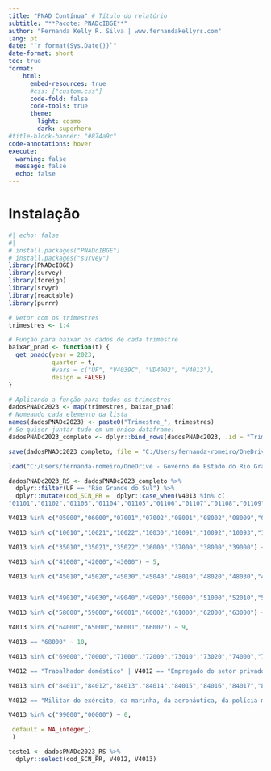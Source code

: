 ```yaml
---
title: "PNAD Contínua" # Título do relatório
subtitle: "**Pacote: PNADcIBGE**"
author: "Fernanda Kelly R. Silva | www.fernandakellyrs.com"
lang: pt 
date: "`r format(Sys.Date())`" 
date-format: short 
toc: true 
format: 
    html: 
      embed-resources: true
      #css: ["custom.css"] 
      code-fold: false 
      code-tools: true  
      theme: 
        light: cosmo
        dark: superhero 
#title-block-banner: "#874a9c" 
code-annotations: hover 
execute:
  warning: false
  message: false
  echo: false
---
```


# Instalação

```r
#| echo: false
#| 
# install.packages("PNADcIBGE")
# install.packages("survey")
library(PNADcIBGE)
library(survey)
library(foreign)
library(srvyr)
library(reactable)
library(purrr)
```

```r
# Vetor com os trimestres
trimestres <- 1:4

# Função para baixar os dados de cada trimestre
baixar_pnad <- function(t) {
  get_pnadc(year = 2023,
            quarter = t,
            #vars = c("UF", "V4039C", "VD4002", "V4013"),
            design = FALSE)
}

# Aplicando a função para todos os trimestres
dadosPNADc2023 <- map(trimestres, baixar_pnad)
# Nomeando cada elemento da lista
names(dadosPNADc2023) <- paste0("Trimestre_", trimestres)
# Se quiser juntar tudo em um único dataframe:
dadosPNADc2023_completo <- dplyr::bind_rows(dadosPNADc2023, .id = "Trimestre")
```

```r
save(dadosPNADc2023_completo, file = "C:/Users/fernanda-romeiro/OneDrive - Governo do Estado do Rio Grande do Sul/Projetos/PNAD/Dados_completos/dadosPNADc2023_completo.RData")

load("C:/Users/fernanda-romeiro/OneDrive - Governo do Estado do Rio Grande do Sul/Projetos/PNAD/Dados_completos/dadosPNADc2023_completo.RData")
```


```r
dadosPNADc2023_RS <- dadosPNADc2023_completo %>% 
  dplyr::filter(UF == "Rio Grande do Sul") %>% 
  dplyr::mutate(cod_SCN_PR =  dplyr::case_when(V4013 %in% c(
"01101","01102","01103","01104","01105","01106","01107","01108","01109","01110","01111","01112","01113","01114","01115","01116","01117","01118","01119","01201","01202","01203","01204","01205","01206","01207","01208","01209","01401","01402","01500","01999","02000","03001","03002") ~ 1,

V4013 %in% c("05000","06000","07001","07002","08001","08002","08009","09000") ~ 2,

V4013 %in% c("10010","10021","10022","10030","10091","10092","10093","10099","11000","12000","13001","13002","14001","14002","15011","15012","15020","16001","16002","17001","17002","18000","19010","19020","19030","20010","20020","20090","21000","22010","22020","23010","23091","23099","24001","24002","24003","25001","25002","26010","26020","26030","26041","26042","27010","27090","28000","29001","29002","29003","30010","30020","30030","30090","31000","32001","32002","32003","32009","33001","33002") ~ 3,

V4013 %in% c("35010","35021","35022","36000","37000","38000","39000") ~ 4,

V4013 %in% c("41000","42000","43000") ~ 5,

V4013 %in% c("45010","45020","45030","45040","48010","48020","48030","48041","48042","48050","48060","48071","48072","48073","48074","48075","48076","48077","48078","48079","48080","48090","48100") ~ 6,


V4013 %in% c("49010","49030","49040","49090","50000","51000","52010","52020","53001","53002") ~ 7,

V4013 %in% c("58000","59000","60001","60002","61000","62000","63000") ~ 8,

V4013 %in% c("64000","65000","66001","66002") ~ 9,

V4013 == "68000" ~ 10,

V4013 %in% c("69000","70000","71000","72000","73010","73020","74000","75000","77010","77020","78000","79000","80000","81011","81012","81020","82001","82002","82003","82009", "90000","91000","92000","93011","93012","93020","94010","94020","94091","94099","95010","95030","96010","96020","96030","96090","97000") ~ 11,

V4012 == "Trabalhador doméstico" | V4012 == "Empregado do setor privado" | V4012 == "Empregador" | V4012 == "Conta própria" | V4012 == "Trabalhador familiar não remunerado" & V4013 %in% c("85011","85012","85013","85014","85021","85029","86001","86002","86003","86004","86009","87000","88000") ~ 11,

V4013 %in% c("84011","84012","84013","84014","84015","84016","84017","84020") ~ 12,

V4012 == "Militar do exército, da marinha, da aeronáutica, da polícia militar ou do corpo de bombeiros militar" | V4012 == "Empregado do setor público (inclusive empresas de economia mista)" & V4013 %in% c("85011","85012","85013","85014","85021","85029","86001","86002","86003","86004","86009","87000","88000") ~ 12,

V4013 %in% c("99000","00000") ~ 0,

.default = NA_integer_)
 )
```



```r
teste1 <- dadosPNADc2023_RS %>% 
  dplyr::select(cod_SCN_PR, V4012, V4013)
```

































































